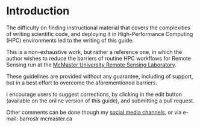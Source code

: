 # Introduction
The difficulty on finding instructional material that covers the complexities of 
writing scientific code, and deploying it in High-Performance Computing (HPC) 
environments led to the writing of this guide.

This is a non-exhaustive work, but rather a reference one, in which the author 
wishes to reduce the barriers of routine HPC workflows for Remote Sensing run at 
the [McMaster University Remote Sensing Laboratory](https://remotesensing-mcmaster.org).

These guidelines are provided without any guarantee, including of support, but 
in a best effort to overcome the aforementioned barriers.

I encourage users to suggest corrections, by clicking in the edit button 
(available on the online version of this guide), and submitting a pull request.

Other comments can be done though my [social media channels](http://about.me/ricardobarroslourenco/), or via 
e-mail: barroslr mcmaster.ca